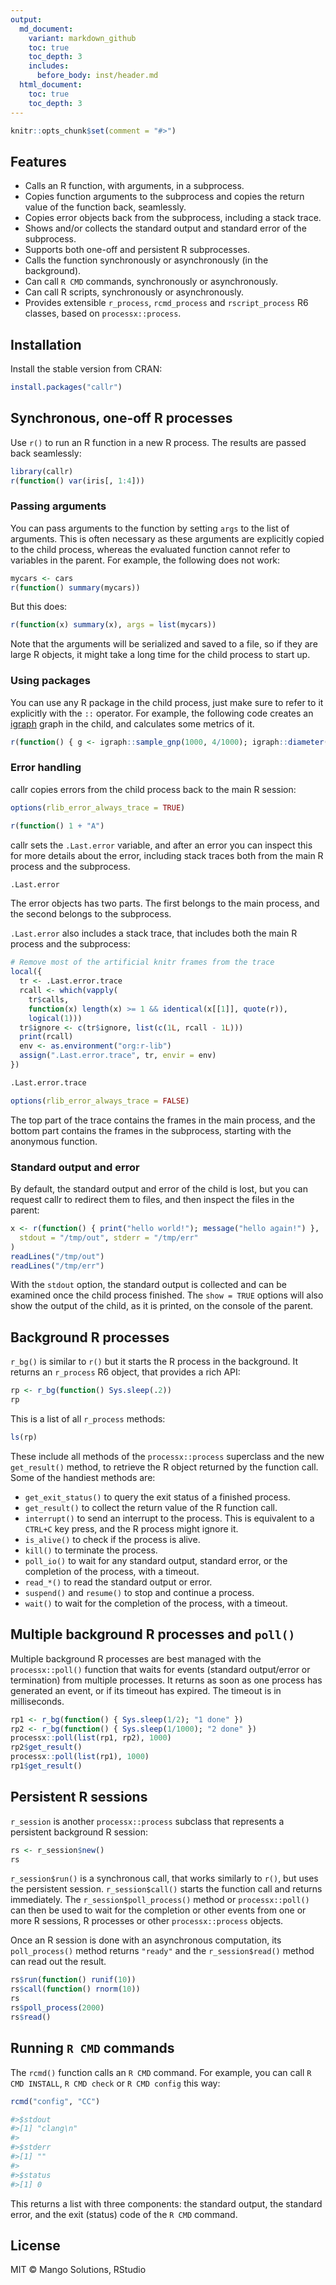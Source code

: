 ```yaml
---
output:
  md_document:
    variant: markdown_github
    toc: true
    toc_depth: 3
    includes:
      before_body: inst/header.md
  html_document:
    toc: true
    toc_depth: 3
---
```


```r
knitr::opts_chunk$set(comment = "#>")
```

## Features

* Calls an R function, with arguments, in a subprocess.
* Copies function arguments to the subprocess and copies the return value
  of the function back, seamlessly.
* Copies error objects back from the subprocess, including a stack trace.
* Shows and/or collects the standard output and standard error of the
  subprocess.
* Supports both one-off and persistent R subprocesses.
* Calls the function synchronously or asynchronously (in the background).
* Can call `R CMD` commands, synchronously or asynchronously.
* Can call R scripts, synchronously or asynchronously.
* Provides extensible `r_process`, `rcmd_process` and `rscript_process`
  R6 classes, based on `processx::process`.

## Installation

Install the stable version from CRAN:

```r
install.packages("callr")
```

## Synchronous, one-off R processes

Use `r()` to run an R function in a new R process. The results are
passed back seamlessly:

```r
library(callr)
r(function() var(iris[, 1:4]))
```

### Passing arguments

You can pass arguments to the function by setting `args` to the list of
arguments. This is often necessary as these arguments are explicitly
copied to the child process, whereas the evaluated function cannot
refer to variables in the parent. For example, the following does
not work:

```r
mycars <- cars
r(function() summary(mycars))
```

But this does:

```r
r(function(x) summary(x), args = list(mycars))
```

Note that the arguments will be serialized and saved to a file,
so if they are large R objects, it might take a long time for the
child process to start up.

### Using packages

You can use any R package in the child process, just make sure to
refer to it explicitly with the `::` operator. For example, the following
code creates an [igraph](https://github.com/igraph/rigraph) graph
in the child, and calculates some metrics of it.

```r
r(function() { g <- igraph::sample_gnp(1000, 4/1000); igraph::diameter(g) })
```

### Error handling

callr copies errors from the child process back to the main R session:

```r
options(rlib_error_always_trace = TRUE)
```

```r
r(function() 1 + "A")
```

callr sets the `.Last.error` variable, and after an error you can inspect
this for more details about the error, including stack traces both from the
main R process and the subprocess.

```r
.Last.error
```

The error objects has two parts. The first belongs to the main process,
and the second belongs to the subprocess.

`.Last.error` also includes a stack trace, that includes both the main
R process and the subprocess:

```r
# Remove most of the artificial knitr frames from the trace
local({
  tr <- .Last.error.trace
  rcall <- which(vapply(
    tr$calls,
    function(x) length(x) >= 1 && identical(x[[1]], quote(r)),
    logical(1)))
  tr$ignore <- c(tr$ignore, list(c(1L, rcall - 1L)))
  print(rcall)
  env <- as.environment("org:r-lib")
  assign(".Last.error.trace", tr, envir = env)
})
```

```r
.Last.error.trace
```

```r
options(rlib_error_always_trace = FALSE)
```

The top part of the trace contains the frames in the main process, and the
bottom part contains the frames in the subprocess, starting with the
anonymous function.

### Standard output and error

By default, the standard output and error of the child is lost,
but you can request callr to redirect them to files, and then
inspect the files in the parent:

```r
x <- r(function() { print("hello world!"); message("hello again!") },
  stdout = "/tmp/out", stderr = "/tmp/err"
)
readLines("/tmp/out")
readLines("/tmp/err")
```

With the `stdout` option, the standard output is collected and can
be examined once the child process finished. The `show = TRUE` options
will also show the output of the child, as it is printed, on the console
of the parent.

## Background R processes

`r_bg()` is similar to `r()` but it starts the R process in the background.
It returns an `r_process` R6 object, that provides a rich API:

```r
rp <- r_bg(function() Sys.sleep(.2))
rp
```

This is a list of all `r_process` methods:

```r
ls(rp)
```

These include all methods of the `processx::process` superclass and the
new `get_result()` method, to retrieve the R object returned by the
function call. Some of the handiest methods are:

* `get_exit_status()` to query the exit status of a finished process.
* `get_result()` to collect the return value of the R function call.
* `interrupt()` to send an interrupt to the process. This is equivalent
  to a `CTRL+C` key press, and the R process might ignore it.
* `is_alive()` to check if the process is alive.
* `kill()` to terminate the process.
* `poll_io()` to wait for any standard output, standard error, or the
  completion of the process, with a timeout.
* `read_*()` to read the standard output or error.
* `suspend()` and `resume()` to stop and continue a process.
* `wait()` to wait for the completion of the process, with a timeout.

## Multiple background R processes and `poll()`

Multiple background R processes are best managed with the
`processx::poll()` function that waits for events (standard output/error or
termination) from multiple processes. It returns as soon as one process
has generated an event, or if its timeout has expired. The timeout is in
milliseconds.

```r
rp1 <- r_bg(function() { Sys.sleep(1/2); "1 done" })
rp2 <- r_bg(function() { Sys.sleep(1/1000); "2 done" })
processx::poll(list(rp1, rp2), 1000)
rp2$get_result()
processx::poll(list(rp1), 1000)
rp1$get_result()
```

## Persistent R sessions

`r_session` is another `processx::process` subclass that represents a
persistent background R session:

```r
rs <- r_session$new()
rs
```

`r_session$run()` is a synchronous call, that works similarly to `r()`,
but uses the persistent session. `r_session$call()` starts the function
call and returns immediately. The `r_session$poll_process()` method or
`processx::poll()` can then be used to wait for the completion or other
events from one or more R sessions, R processes or other
`processx::process` objects.

Once an R session is done with an asynchronous computation, its
`poll_process()` method returns `"ready"` and the `r_session$read()`
method can read out the result.

```r
rs$run(function() runif(10))
rs$call(function() rnorm(10))
rs
rs$poll_process(2000)
rs$read()
```

## Running `R CMD` commands

The `rcmd()` function calls an `R CMD` command. For example, you can
call `R CMD INSTALL`, `R CMD check` or `R CMD config` this way:

```r
rcmd("config", "CC")

#>$stdout
#>[1] "clang\n"
#>
#>$stderr
#>[1] ""
#>
#>$status
#>[1] 0
```

This returns a list with three components: the standard output, the standard
error, and the exit (status) code of the `R CMD` command.

## License

MIT © Mango Solutions, RStudio
